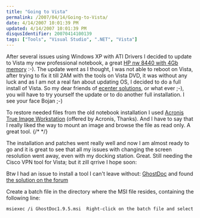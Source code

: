 ```yaml
---
title: "Going to Vista"
permalink: /2007/04/14/Going-to-Vista/
date: 4/14/2007 10:01:39 PM
updated: 4/14/2007 10:01:39 PM
disqusIdentifier: 20070414100139
tags: ["Tools", "Visual Studio", ".NET", "Vista"]
---
```

After several issues using Windows XP with ATI Drivers I decided to update to Vista my new professional notebook, a great [HP nw 8440 with 4Gb memory](http://h10010.www1.hp.com/wwpc/us/en/sm/WF06a/321957-321957-64295-321838-3329741-1839152.html) :-). The update went as I thought, I was not able to reboot on Vista, after trying to fix it till 2AM with the tools on Vista DVD, it was without any luck and as I am not a real fan about updating OS, I decided to do a full install of Vista. So my dear friends of [ecenter solutions](http://www.ecenter-solutions.com/), or what ever ;-), you will have to try yourself the update or to do another full installation. I see your face Bojan ;-)

To restore needed files from the old notebook installation I used [Acronis True Image Workstation](http://www.acronis.com/enterprise/products/ATICW/) (offered by Acronis, Thanks). And I have to say that I really liked the way to mount an image and browse the file as read only. A great tool.
{/* <!-- more --> */}

The installation and patches went really well and now I am almost ready to go and it is great to see that all my issues with changing the screen resolution went away, even with my docking station. Great. Still needing the Cisco VPN tool for Vista; but it zill qrrive I hope soon:

Btw I had an issue to install a tool I can't leave without: [GhostDoc](http://www.roland-weigelt.de/ghostdoc/) and found [the solution on the forum](http://ghostdoc.12.forumer.com/viewtopic.php?t=166)  

Create a batch file in the directory where the MSI file resides, containing the following line:   

```bash
msiexec /i GhostDoc1.9.5.msi  Right-click on the batch file and select "Run as Administrator"
```

